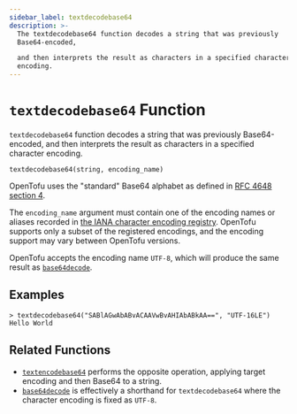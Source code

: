 ```yaml
---
sidebar_label: textdecodebase64
description: >-
  The textdecodebase64 function decodes a string that was previously
  Base64-encoded,

  and then interprets the result as characters in a specified character
  encoding.
---
```


# `textdecodebase64` Function

`textdecodebase64` function decodes a string that was previously Base64-encoded,
and then interprets the result as characters in a specified character encoding.

```hcl
textdecodebase64(string, encoding_name)
```

OpenTofu uses the "standard" Base64 alphabet as defined in
[RFC 4648 section 4](https://tools.ietf.org/html/rfc4648#section-4).

The `encoding_name` argument must contain one of the encoding names or aliases
recorded in
[the IANA character encoding registry](https://www.iana.org/assignments/character-sets/character-sets.xhtml).
OpenTofu supports only a subset of the registered encodings, and the encoding
support may vary between OpenTofu versions.

OpenTofu accepts the encoding name `UTF-8`, which will produce the same result
as [`base64decode`](../../language/functions/base64decode.mdx).

## Examples

```
> textdecodebase64("SABlAGwAbABvACAAVwBvAHIAbABkAA==", "UTF-16LE")
Hello World
```

## Related Functions

* [`textencodebase64`](../../language/functions/textencodebase64.mdx) performs the opposite operation,
  applying target encoding and then Base64 to a string.
* [`base64decode`](../../language/functions/base64decode.mdx) is effectively a shorthand for
  `textdecodebase64` where the character encoding is fixed as `UTF-8`.
